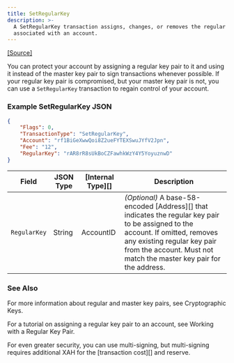 ```yaml
---
title: SetRegularKey
description: >-
  A SetRegularKey transaction assigns, changes, or removes the regular key pair
  associated with an account.
---
```

[\[Source\]](https://github.com/ripple/rippled/blob/4239880acb5e559446d2067f00dabb31cf102a23/src/ripple/app/transactors/SetRegularKey.cpp)

You can protect your account by assigning a regular key pair to it and using it instead of the master key pair to sign transactions whenever possible. If your regular key pair is compromised, but your master key pair is not, you can use a `SetRegularKey` transaction to regain control of your account.

### Example SetRegularKey JSON

```json
{
    "Flags": 0,
    "TransactionType": "SetRegularKey",
    "Account": "rf1BiGeXwwQoi8Z2ueFYTEXSwuJYfV2Jpn",
    "Fee": "12",
    "RegularKey": "rAR8rR8sUkBoCZFawhkWzY4Y5YoyuznwD"
}
```

| Field        | JSON Type | \[Internal Type]\[] | Description                                                                                                                                                                                                                             |
| ------------ | --------- | ------------------- | --------------------------------------------------------------------------------------------------------------------------------------------------------------------------------------------------------------------------------------- |
| `RegularKey` | String    | AccountID           | _(Optional)_ A base-58-encoded \[Address]\[] that indicates the regular key pair to be assigned to the account. If omitted, removes any existing regular key pair from the account. Must not match the master key pair for the address. |

### See Also

For more information about regular and master key pairs, see Cryptographic Keys.

For a tutorial on assigning a regular key pair to an account, see Working with a Regular Key Pair.

For even greater security, you can use multi-signing, but multi-signing requires additional XAH for the \[transaction cost]\[] and reserve.
